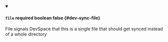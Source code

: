 
<details className="config-field" data-expandable="false" open>
<summary>

#### `file` <span className="config-field-required" data-required="false">required</span> <span className="config-field-type">boolean</span> <span className="config-field-default">false</span> <span className="config-field-enum"></span> {#dev-sync-file}

File signals DevSpace that this is a single file that should get synced instead of a whole directory

</summary>



</details>
